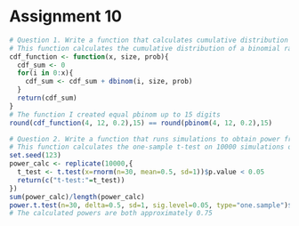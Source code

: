 # Assignment 10

```{r}
# Question 1. Write a function that calculates cumulative distribution function of a binomial random variable. Compare results from your function with pbinom function.
# This function calculates the cumulative distribution of a binomial random variable by summing consecutive vectors applied to dbinom
cdf_function <- function(x, size, prob){
  cdf_sum <- 0
  for(i in 0:x){
    cdf_sum <- cdf_sum + dbinom(i, size, prob)
  }
  return(cdf_sum)
}
# The function I created equal pbinom up to 15 digits
round(cdf_function(4, 12, 0.2),15) == round(pbinom(4, 12, 0.2),15)
```

```{r}
# Question 2. Write a function that runs simulations to obtain power from a one-sample t.test. Run your function (with number of simulations=10,000) with n=30, delta=0.5, sd=1, and sig.level=0.05. Compare your results with power.t.test(n=30, delta=0.5, sd=1, sig.level=0.05, type="one.sample")
# This function calculates the one-sample t-test on 10000 simulations of a random variable characterized by N(0.5,1)
set.seed(123)
power_calc <- replicate(10000,{
  t_test <- t.test(x=rnorm(n=30, mean=0.5, sd=1))$p.value < 0.05
  return(c("t-test:"=t_test))
})
sum(power_calc)/length(power_calc)
power.t.test(n=30, delta=0.5, sd=1, sig.level=0.05, type="one.sample")$power
# The calculated powers are both approximately 0.75
```

